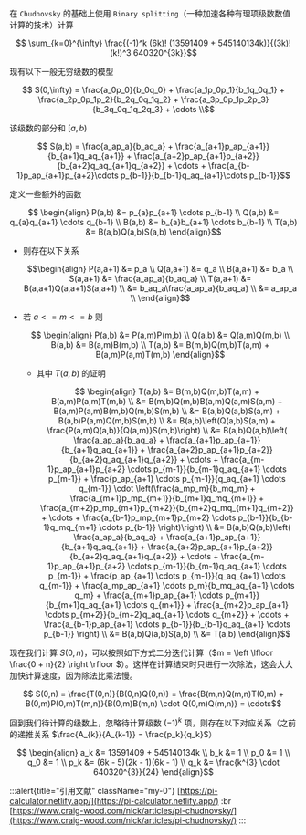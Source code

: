 在 `Chudnovsky` 的基础上使用 `Binary splitting`（一种加速各种有理项级数数值计算的技术）计算

```math
  \sum_{k=0}^{\infty} \frac{(-1)^k (6k)! (13591409 + 545140134k)}{(3k)!(k!)^3 640320^{3k}}
```

现有以下一般无穷级数的模型

```math
  S(0,\infty) = \frac{a_0p_0}{b_0q_0} + \frac{a_1p_0p_1}{b_1q_0q_1} + \frac{a_2p_0p_1p_2}{b_2q_0q_1q_2} + \frac{a_3p_0p_1p_2p_3}{b_3q_0q_1q_2q_3} + \cdots \\
```

该级数的部分和 $[a,b)$

```math
  S(a,b) = \frac{a_ap_a}{b_aq_a} + \frac{a_{a+1}p_ap_{a+1}}{b_{a+1}q_aq_{a+1}} + \frac{a_{a+2}p_ap_{a+1}p_{a+2}}{b_{a+2}q_aq_{a+1}q_{a+2}} + \cdots + \frac{a_{b-1}p_ap_{a+1}p_{a+2}\cdots p_{b-1}}{b_{b-1}q_aq_{a+1}\cdots p_{b-1}}
```

定义一些额外的函数

```math
  \begin{align}
    P(a,b) &= p_{a}p_{a+1} \cdots p_{b-1} \\
    Q(a,b) &= q_{a}q_{a+1} \cdots q_{b-1} \\
    B(a,b) &= b_{a}b_{a+1} \cdots b_{b-1} \\
    T(a,b) &= B(a,b)Q(a,b)S(a,b)
  \end{align}
```

- 则存在以下关系

  ```math
  \begin{align}
    P(a,a+1) &= p_a \\
    Q(a,a+1) &= q_a \\
    B(a,a+1) &= b_a \\
    S(a,a+1) &= \frac{a_ap_a}{b_aq_a} \\
    T(a,a+1) &= B(a,a+1)Q(a,a+1)S(a,a+1) \\
    &= b_aq_a\frac{a_ap_a}{b_aq_a} \\
    &= a_ap_a \\
  \end{align}
  ```

- 若 $a <= m <= b$ 则

  ```math
    \begin{align}
      P(a,b) &= P(a,m)P(m,b) \\
      Q(a,b) &= Q(a,m)Q(m,b) \\
      B(a,b) &= B(a,m)B(m,b) \\
      T(a,b) &= B(m,b)Q(m,b)T(a,m) + B(a,m)P(a,m)T(m,b)
    \end{align}
  ```

  - 其中 $T(a,b)$ 的证明

    ```math
      \begin{align}
        T(a,b) &= B(m,b)Q(m,b)T(a,m) + B(a,m)P(a,m)T(m,b) \\
              &= B(m,b)Q(m,b)B(a,m)Q(a,m)S(a,m) + B(a,m)P(a,m)B(m,b)Q(m,b)S(m,b) \\
              &= B(a,b)Q(a,b)S(a,m) + B(a,b)P(a,m)Q(m,b)S(m,b) \\
              &= B(a,b)\left(Q(a,b)S(a,m) + \frac{P(a,m)Q(a,b)}{Q(a,m)}S(m,b)\right) \\
              &= B(a,b)Q(a,b)\left( \frac{a_ap_a}{b_aq_a} + \frac{a_{a+1}p_ap_{a+1}}{b_{a+1}q_aq_{a+1}} + \frac{a_{a+2}p_ap_{a+1}p_{a+2}}{b_{a+2}q_aq_{a+1}q_{a+2}} + \cdots + \frac{a_{m-1}p_ap_{a+1}p_{a+2} \cdots p_{m-1}}{b_{m-1}q_aq_{a+1} \cdots p_{m-1}} + \frac{p_ap_{a+1} \cdots p_{m-1}}{q_aq_{a+1} \cdots q_{m-1}} \cdot \left(\frac{a_mp_m}{b_mq_m} + \frac{a_{m+1}p_mp_{m+1}}{b_{m+1}q_mq_{m+1}} + \frac{a_{m+2}p_mp_{m+1}p_{m+2}}{b_{m+2}q_mq_{m+1}q_{m+2}} + \cdots + \frac{a_{b-1}p_mp_{m+1}p_{m+2} \cdots p_{b-1}}{b_{b-1}q_mq_{m+1} \cdots p_{b-1}} \right)\right) \\
              &= B(a,b)Q(a,b)\left( \frac{a_ap_a}{b_aq_a} + \frac{a_{a+1}p_ap_{a+1}}{b_{a+1}q_aq_{a+1}} + \frac{a_{a+2}p_ap_{a+1}p_{a+2}}{b_{a+2}q_aq_{a+1}q_{a+2}} + \cdots + \frac{a_{m-1}p_ap_{a+1}p_{a+2} \cdots p_{m-1}}{b_{m-1}q_aq_{a+1} \cdots p_{m-1}} + \frac{p_ap_{a+1} \cdots p_{m-1}}{q_aq_{a+1} \cdots q_{m-1}} + \frac{a_mp_ap_{a+1} \cdots p_m}{b_mq_aq_{a+1} \cdots q_m} + \frac{a_{m+1}p_ap_{a+1} \cdots p_{m+1}}{b_{m+1}q_aq_{a+1} \cdots q_{m+1}} + \frac{a_{m+2}p_ap_{a+1} \cdots p_{m+2}}{b_{m+2}q_aq_{a+1} \cdots q_{m+2}} + \cdots + \frac{a_{b-1}p_ap_{a+1} \cdots p_{b-1}}{b_{b-1}q_aq_{a+1} \cdots p_{b-1}} \right) \\
              &= B(a,b)Q(a,b)S(a,b) \\
              &= T(a,b)
      \end{align}
    ```

现在我们计算 $S(0,n)$，可以按照如下方式二分迭代计算（$m = \left \lfloor \frac{0 + n}{2} \right \rfloor $）。这样在计算结束时只进行一次除法，这会大大加快计算速度，因为除法比乘法慢。

```math
  S(0,n) = \frac{T(0,n)}{B(0,n)Q(0,n)} = \frac{B(m,n)Q(m,n)T(0,m) + B(0,m)P(0,m)T(m,n)}{B(0,m)B(m,n) \cdot Q(0,m)Q(m,n)} = \cdots
```

回到我们待计算的级数上，忽略待计算级数 $(-1)^k$ 项，则存在以下对应关系（之前的递推关系 $\frac{A_{k}}{A_{k-1}} = \frac{p_k}{q_k}$）

```math
  \begin{align}
    a_k &= 13591409 + 545140134k \\
    b_k &= 1 \\
    p_0 &= 1 \\
    q_0 &= 1 \\
    p_k &= (6k - 5)(2k - 1)(6k - 1) \\
    q_k &= \frac{k^{3} \cdot 640320^{3}}{24}
  \end{align}
```

:::alert{title="引用文献" className="my-0"}
[https://pi-calculator.netlify.app/](https://pi-calculator.netlify.app/)
:br
[https://www.craig-wood.com/nick/articles/pi-chudnovsky/](https://www.craig-wood.com/nick/articles/pi-chudnovsky/)
:::
